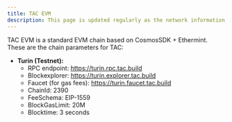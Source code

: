 ```yaml
---
title: TAC EVM
description: This page is updated regularly as the network information is updated.
---
```


TAC EVM is a standard EVM chain based on CosmosSDK + Ethermint. These are the chain parameters for TAC:

- **Turin (Testnet):**
  - RPC endpoint: https://turin.rpc.tac.build
  - Blockexplorer: https://turin.explorer.tac.build
  - Faucet (for gas fees): https://turin.faucet.tac.build
  - ChainId: 2390
  - FeeSchema: EIP-1559
  - BlockGasLimit: 20M
  - Blocktime: 3 seconds

